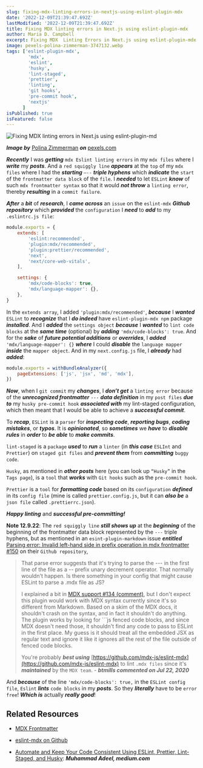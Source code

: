 ```yaml
---
slug: fixing-mdx-linting-errors-in-nextjs-using-eslint-plugin-mdx
date: '2022-12-09T21:39:47.692Z'
lastModified: '2022-12-09T21:39:47.692Z'
title: Fixing MDX linting errors in Next.js using eslint-plugin-mdx
author: Maria D. Campbell
excerpt: Fixing MDX  Linting Errors in Next.js using eslint-plugin-mdx.
image: pexels-polina-zimmerman-3747132.webp
tags: ['eslint-plugin-mdx',
        'mdx',
        'eslint',
        'husky',
        'lint-staged',
        'prettier',
        'linting',
        'git hooks',
        'pre-commit hook',
        'nextjs'
      ]
isPublished: true
isFeatured: false
---
```


![Fixing MDX linting errors in Next.js using eslint-plugin-md](pexels-polina-zimmerman-3747132.webp)

***Image by*** [Polina Zimmerman](https://www.pexels.com/@polina-zimmerman/) ***on*** [pexels.com](https://www.pexels.com/photo/black-smartphone-on-table-3747132/)

**_Recently_** I was **_getting_** `mdx Eslint linting errors` in my `mdx files` where I **_write_** my **_posts_**. And a `red squiggly line` **_appears_** at the `top` of my `mdx files` where I had the **_starting_** `—--` **_triple hyphens_** which **_indicate_** the `start` of the `frontmatter data block` of the `file`. I **_needed_** to let `ESLint` **_know_** of such `mdx frontmatter syntax` so that it would **_not throw_** a `linting error`, thereby **_resulting_** in a `commit failure`.

**_After_** a **_bit_** of **_research_**, I **_came across_** an `issue` on the `eslint-mdx` **_Github repository_** which **_provided_** the `configuration` I **_need_** to **_add_** to my `.eslintrc.js file`:

```js
module.exports = {
	extends: [
		'eslint:recommended',
		'plugin:mdx/recommended',
		'plugin:prettier/recommended',
		'next',
		'next/core-web-vitals',
	],

	settings: {
		'mdx/code-blocks': true,
		'mdx/language-mapper': {},
	},
}
```

In the `extends array`, I added `'plugin:mdx/recommended'`, **_because_** I
**_wanted_** `ESLint` to **_recognize_** that I **_do indeed_** have
`eslint-plugin-mdx npm` package **_installed_**. And I **_added_** the
`settings object` **_because_** I **_wanted_** to `lint code blocks` at the
**_same time_** (optional) by **_adding_** `'mdx/code-blocks': true`. And for the **_sake_** of **_future potential additions_** or **_overrides_**, I
**_added_** `'mdx/language-mapper': {}` **_where_** I could **_disable_** the `language mapper` **_inside_** the `mapper object`. And in my `next.config.js` file, I **_already_** had **_added_**:

```js
module.exports = withBundleAnalyzer({
	pageExtensions: ['js', 'jsx', 'md', 'mdx'],
})
```

**_Now_**, when I `git commit` my **_changes_**, I **_don’t get_** a
`linting error` because of the **_unrecognized frontmatter_** `---` **_data
definition_** in my `post files` **_due to_** my `husky pre-commit hook`
**_associated with_** my lint-staged configuration, which then meant that I
would be able to achieve a **_successful commit_**.

To **_recap_**, `ESLint` is a `parser` for **_inspecting code_**, **_reporting bugs_**, **_coding mistakes_**, or **_typos_**. It is **_opinionated_**, so **_sometimes_** we **_have_** to **_disable rules_** in **_order_** to **_be able_** to **_make commits_**.

`lint-staged` is a `package` **_used_** to **_run_** a `linter` (in **_this
case_** `ESLInt` and `Prettier`) on `staged git files` and **_prevent them_** from **_committing_** `buggy code`.

`Husky`, as mentioned in **_other posts_** here (you can look up `“Husky”` in the `Tags page`), is a `tool` that **_works_** with `Git hooks` such as the `pre-commit hook`.

`Prettier` is a `tool` for **_formatting code_** based on its `configuration` **_defined_** in its `config file` (mine is called `prettier.config.js`, but it can **_also be_** a `json file` called `.prettierrc.json`).

**_Happy linting_** and **_successful pre-committing!_**

**Note 12.9.22**: The `red squiggly line` **_still shows up_** at the
**_beginning_** of the beginning of the frontmatter data block represented by the `---` triple hyphens, but as mentioned in an `esint-plugin-markdown` issue **_entitled_** [ Parsing error: Invalid left-hand side in prefix operation in mdx frontmatter #150](https://github.com/eslint/eslint-plugin-markdown/issues/150) on their `Github repository`,

> That parse error suggests that it's trying to parse the --- in the first line of the file as a -- prefix unary decrement operator. That normally wouldn't happen. Is there something in your config that might cause ESLint to parse a .mdx file as JS?
>
> I explained a bit in [MDX support #134 (comment)](https://github.com/eslint/eslint-plugin-markdown/issues/134#issuecomment-662231531),
but I don't expect this plugin would work with MDX syntax currently since it's so different from Markdown. Based on a skim of the MDX docs, it shouldn't crash on the syntax, and in fact it shouldn't do anything. The plugin works by looking for ```js fenced code blocks, and since MDX doesn't need those, it shouldn't find any code to pass to ESLint in the first place. My guess is it should treat all the embedded JSX as regular text and ignore it like it ignores all the rest of the file outside of fenced code blocks.
>
> You're probably **_best using_** [https://github.com/mdx-js/eslint-mdx](https://github.com/mdx-js/eslint-mdx) to lint `.mdx files` since it's **_maintained_** by the `MDX team`. - ***btmills commented on Jul 22, 2020***

And **_because_** of the line `'mdx/code-blocks': true,` in the
`ESLint config file`, `Eslint` **_lints_** `code blocks` in my **_posts_**. So they **_literally_** have to be `error free`! **_Which is_** actually **_really good_**!

## Related Resources

-   [MDX Frontmatter](https://mdxjs.com/guides/frontmatter/)

-   [eslint-mdx on Github](https://github.com/mdx-js/eslint-mdx#notice)

-   [Automate and Keep Your Code Consistent Using ESLint, Prettier, Lint-Staged, and Husky](https://levelup.gitconnected.com/automate-and-keep-your-code-consistent-using-eslint-prettier-lint-staged-and-husky-3e186977d7eb): ***Muhammad Adeel, medium.com***

